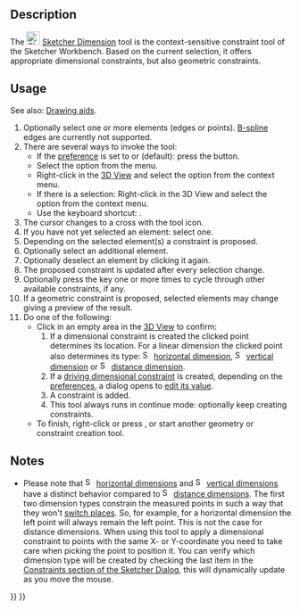 <languages/>
<translate>

<!--T:1-->
{{Docnav
|[[Sketcher_ToggleConstruction|Toggle Construction Geometry]]
|[[Sketcher_ConstrainDistanceX|Horizontal Dimension]]
|[[Sketcher_Workbench|Sketcher]]
|IconL=Sketcher_ToggleConstruction.svg
|IconR=Sketcher_ConstrainDistanceX.svg
|IconC=Workbench_Sketcher.svg
}}

<!--T:2-->
{{GuiCommand
|Name= Sketcher Dimension
|MenuLocation=Sketch → Constraints → Dimension
|Workbenches=[[Sketcher_Workbench|Sketcher]]
|Shortcut={{KEY|D}}
|Version=1.0
}}

==Description== <!--T:3-->

<!--T:8-->
The [[Image:Sketcher_Dimension.svg|24px]] [[Sketcher_Dimension|Sketcher Dimension]] tool is the context-sensitive constraint tool of the Sketcher Workbench. Based on the current selection, it offers appropriate dimensional constraints, but also geometric constraints.

==Usage== <!--T:5-->

<!--T:9-->
See also: [[Sketcher_Workbench#Drawing_aids|Drawing aids]].

<!--T:10-->
# Optionally select one or more elements (edges or points). [[Sketcher_Workbench#Sketcher_CompCreateBSpline|B-spline]] edges are currently not supported.
# There are several ways to invoke the tool:
#* If the {{MenuCommand|Dimensioning constraints}} [[Sketcher_Preferences#General|preference]] is set to {{Value|Both}} or {{Value|Single tool}} (default): press the {{Button|[[Image:Sketcher_Dimension.svg|16px]] [[Sketcher_Dimension|Dimension]]}} button.
#* Select the {{MenuCommand|Sketch → Constraints → [[Image:Sketcher_Dimension.svg|16px]] Dimension}} option from the menu.
#* Right-click in the [[3D_View|3D View]] and select the {{MenuCommand|Dimension → [[Image:Sketcher_Dimension.svg|16px]] Dimension}} option from the context menu.
#* If there is a selection: Right-click in the 3D View and select the {{MenuCommand|[[Image:Sketcher_Dimension.svg|16px]] Dimension}} option from the context menu.
#* Use the keyboard shortcut: {{KEY|D}}.
# The cursor changes to a cross with the tool icon.
# If you have not yet selected an element: select one.
# Depending on the selected element(s) a constraint is proposed.
# Optionally select an additional element.
# Optionally deselect an element by clicking it again.
# The proposed constraint is updated after every selection change.
# Optionally press the {{KEY|M}} key one or more times to cycle through other available constraints, if any.
# If a geometric constraint is proposed, selected elements may change giving a preview of the result.
# Do one of the following:
#* Click in an empty area in the [[3D_View|3D View]] to confirm:
#*# If a dimensional constraint is created the clicked point determines its location. For a linear dimension the clicked point also determines its type: [[Image:Sketcher_ConstrainDistanceX.svg|16px]] [[Sketcher_ConstrainDistanceX|horizontal dimension]], [[Image:Sketcher_ConstrainDistanceY.svg|16px]] [[Sketcher_ConstrainDistanceY|vertical dimension]] or  [[Image:Sketcher_ConstrainDistance.svg|16px]] [[Sketcher_ConstrainDistance|distance dimension]].
#*# If a [[Sketcher_ToggleDrivingConstraint|driving dimensional constraint]] is created, depending on the [[Sketcher_Preferences#Display|preferences]], a dialog opens to [[Sketcher_Workbench#Edit_constraints|edit its value]].
#*# A constraint is added.
#*# This tool always runs in continue mode: optionally keep creating constraints.
#* To finish, right-click or press {{KEY|Esc}}, or start another geometry or constraint creation tool.

==Notes==

* Please note that [[Image:Sketcher_ConstrainDistanceX.svg|16px]] [[Sketcher_ConstrainDistanceX|horizontal dimensions]] and [[Image:Sketcher_ConstrainDistanceY.svg|16px]] [[Sketcher_ConstrainDistanceY|vertical dimensions]] have a distinct behavior compared to [[Image:Sketcher_ConstrainDistance.svg|16px]] [[Sketcher_ConstrainDistance|distance dimensions]]. The first two dimension types constrain the measured points in such a way that they won't [[Sketcher_Workbench#Flipping|switch places]]. So, for example, for a horizontal dimension the left point will always remain the left point. This is not the case for distance dimensions. When using this tool to apply a dimensional constraint to points with the same X- or Y-coordinate you need to take care when picking the point to position it. You can verify which dimension type will be created by checking the last item in the [[Sketcher_Dialog#Constraints|Constraints section of the Sketcher Dialog]], this will dynamically update as you move the mouse.


<!--T:7-->
{{Docnav
|[[Sketcher_ToggleConstruction|Toggle Construction Geometry]]
|[[Sketcher_ConstrainDistanceX|Horizontal Dimension]]
|[[Sketcher_Workbench|Sketcher]]
|IconL=Sketcher_ToggleConstruction.svg
|IconR=Sketcher_ConstrainDistanceX.svg
|IconC=Workbench_Sketcher.svg
}}

</translate>
{{Sketcher_Tools_navi{{#translation:}}}}
{{Userdocnavi{{#translation:}}}}